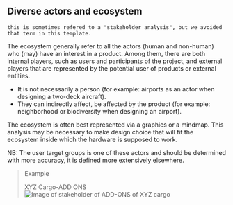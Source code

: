## Diverse actors and ecosystem

`this is sometimes refered to a "stakeholder analysis", but we avoided that term in this template.`

The ecosystem generally refer to all the actors (human and non-human) who (may) have an interest in a product. Among them, there are both internal players, such as users and participants of the project, and external players that are represented by the potential user of products or external entities.


  - It is not necessarily a person (for example: airports as an actor when designing a two-deck aircraft).
  - They can indirectly affect, be affected by the product (for example: neighborhood or biodiversity when designing an airport).
  
The ecosystem is often best represented via a graphics or a mindmap. This analysis may be necessary to make design choice that will fit the ecosystem inside which the hardware is supposed to work.

NB: The user target groups is one of these actors and should be determined with more accuracy, it is defined more extensively elsewhere.

> Example
>
> XYZ Cargo-ADD ONS
>  ![Image of stakeholder of ADD-ONS of XYZ cargo](img/actors-xyz.jpg)
